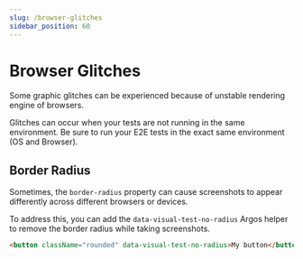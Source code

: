 ```yaml
---
slug: /browser-glitches
sidebar_position: 60
---
```


# Browser Glitches

Some graphic glitches can be experienced because of unstable rendering engine of browsers.

Glitches can occur when your tests are not running in the same environment. Be sure to run your E2E tests in the exact same environment (OS and Browser).

## Border Radius

Sometimes, the `border-radius` property can cause screenshots to appear differently across different browsers or devices.

To address this, you can add the `data-visual-test-no-radius` Argos helper to remove the border radius while taking screenshots.

```html
<button className="rounded" data-visual-test-no-radius>My button</button>
```

